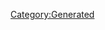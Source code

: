 {{Texts/Music
 |ID=60
 |MusicName=LOVE! THUNDER GLOW
 |OfficialName=LOVE! THUNDER GLOW
 |VocalName=ワルキューレ　美雲ΔJUNNA　フレイアΔ鈴木みのり
 |VocalNameLF=ワルキューレ　美雲ΔJUNNA　フレイアΔ鈴木みのり
 |Description=作品：マクロスΔ

歌手：ワルキューレ
　　　美雲ΔJUNNA　フレイアΔ鈴木みのり

作詞：サエキけんぞう
作曲：SiZK、Stephen McNair
 |BuyURL=http://recochoku.jp/song/S1003537003/single?ds=1004922775
 |StoryDesc=遺跡のシステムを破壊し人々を救出するため、再び
ヴォルドールへ潜入したデルタ小隊とワルキューレ。

異常な波形で歌うフレイアと共鳴し暴走するハヤテ。
遺跡のシステムが起動し、周囲が混乱に包まれる中、
美雲の脳裏には恐怖の記憶と遥か昔の光景が甦り…
 |StoryTitle=「怖れている？この私が……？」
 |BannerId=4
 |AnmStoreURL=https://anime.dmkt-sp.jp/animestore/ci_pc?workId=20867
}}
[[Category:Generated]]
